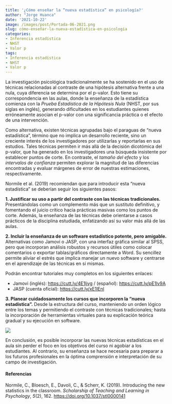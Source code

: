 ```yaml
---
title: '¿Cómo enseñar la “nueva estadística” en psicología?'
author: "Jorge Huanca"
date: '2021-10-22'
image: /images/post/Portada-06-2021.png
slug: cómo-enseñar-la-nueva-estadística-en-psicología
categories:
- Inferencia estadística
- NHST
- Valor p
tags:
- Inferencia estadística
- NHST
- Valor p
---
```


La investigación psicológica tradicionalmente se ha sostenido en el uso de técnicas relacionadas al contraste de una hipótesis alternativa frente a una nula, cuya diferencia se determina por el p-valor. Esto tiene su correspondencia en las aulas, donde la enseñanza de la estadística comienza con la *Prueba Estadística de la Hipótesis Nula* (NHST, por sus siglas en inglés), generando dificultades en los estudiantes quienes erróneamente asocian el p-valor con una significancia práctica o el efecto de una intervención.

Como alternativa, existen técnicas agrupadas bajo el paraguas de “nueva estadística”, término que no implica un desarrollo reciente, sino un creciente interés de los investigadores por utilizarlas y reportarlas en sus estudios. Tales técnicas permiten ir más allá de la decisión dicotómica del p-valor, que ha generado en los investigadores una búsqueda insistente por establecer puntos de corte. En contraste, el *tamaño del efecto* y los *intervalos de confianza* permiten explorar la magnitud de las diferencias encontradas y evaluar márgenes de error de nuestras estimaciones, respectivamente.

Normile et al. (2019) recomiendan que para introducir esta “nueva estadística” se deberían seguir los siguientes pasos:

**1. Justificar su uso a partir del contraste con las técnicas tradicionales.**
Presentándolas como un complemento más que un sustituto definitivo, y fomentando el juicio crítico hacia prácticas masivas como los puntos de corte. Además, la enseñanza de las técnicas debe orientarse a casos prácticos de la disciplina estudiada, enfatizando así su valor más allá de las aulas.

**2. Incluir la enseñanza de un software estadístico potente, pero amigable.**
Alternativas como Jamovi o JASP, con una interfaz gráfica similar al SPSS, pero que incorporan análisis robustos y recursos útiles como colocar comentarios o exportar tablas/gráficos directamente a Word. Su sencillez permite aliviar el estrés que implica manejar un nuevo software y centrarse en el aprendizaje de las técnicas en sí mismas. 

Podrán encontrar tutoriales muy completos en los siguientes enlaces:

-	Jamovi (inglés): [https://cutt.ly/4E1ljvg](https://cutt.ly/4E1ljvg){target="_blank"} / (español): [https://cutt.ly/pE1lv9A](https://cutt.ly/pE1lv9A){target="_blank"}
-	JASP (cuenta oficial): [https://cutt.ly/xE1lEnl](https://cutt.ly/xE1lEn){target="_blank"}

**3. Planear cuidadosamente los cursos que incorporen la “nueva estadística”.**
Desde la estructura del curso, manteniendo un orden lógico entre los temas y permitiendo el contraste con técnicas tradicionales; hasta la incorporación de herramientas virtuales para su explicación teórica gradual y su ejecución en software.

![](images/Contenido-06-2021.png)

En conclusión, es posible incorporar las nuevas técnicas estadísticas en el aula sin perder el foco en los objetivos del curso ni agobiar a los estudiantes. Al contrario, su enseñanza se hace necesaria para preparar a los futuros profesionales en la óptima comprensión e interpretación de su campo de investigación. 


#### Referencias

Normile, C., Bloesch, E., Davoli, C., & Scherr, K. (2019). Introducing the new statistics in the classroom. *Scholarship of Teaching and Learning in Psychology*, *5*(2), 162.
[https://doi.org/10.1037/stl0000141](https://doi.org/10.1037/stl0000141){target="_blank"} 
